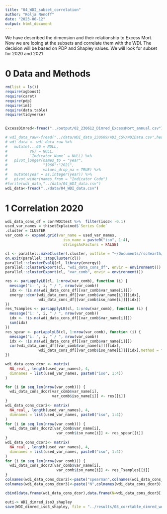 ```yaml
---
title: "04_WDI_subset_correlation"
author: "Kolja Nenoff"
date: "2023-06-12"
output: html_document
---
```


We have described the dimension and their relationship to Excess Mort.
Now we are looing at the subsets and correlate them with the WDI.
The decision will be based on PDP and Shapley values.
We will look for subset for 2020 and 2021

# 0 Data and Methods
```r
rm(list = ls())
require(xgboost)
require(caret)
require(pdp)
require(iml)
require(data.table)
require(tidyverse)
 
```

```r
ExcessDimred<-fread("../output/02_230612_Dimred_ExcessMort_annual.csv")
```


```r
# wdi_data_raw<-fread("../data/WDI_data_230609/WDI_CSV/WDIData.csv",header = T)
# wdi_data <- wdi_data_raw %>% 
#   mutate(...66 = NULL,
#          V67 = NULL,
#          `Indicator Name` = NULL) %>%
#   pivot_longer(names_to = "year",
#                "1960":"2021",
#                values_drop_na = TRUE) %>%
#   mutate(year = as.integer(year)) %>%
#   pivot_wider(names_from = "Indicator Code")
#fwrite(wdi_data,"../data/04_WDI_data.csv")
wdi_data<-fread("../data/04_WDI_data.csv")
```

# 1 Correlation 2020

```r
wdi_data_cons_df = corrWDItest %>%  filter(iso3< -0.1)
used_var_names = thisetExplained$`Series Code`
.cluster = CLUSTER
var_comb <- expand.grid(var_name = used_var_names,
                          iso_name = paste0("iso", 1:4),
                          stringsAsFactors = FALSE)

cl <- parallel::makeCluster(.cluster, outfile = "~/Documents/rsc4earth/projects/23_01_COCAP/02_global_excess_death/test/make_dcor_var_iso_cons.log")
on.exit(parallel::stopCluster(cl))
parallel::clusterEvalQ(cl, library(energy))
parallel::clusterExport(cl, "wdi_data_cons_df", envir = environment())
parallel::clusterExport(cl, "var_comb", envir = environment())

res <- parLapplyLB(cl, 1:nrow(var_comb), function (i) {
  message("i: ", i, " / ", nrow(var_comb))
  idx <- !is.na(wdi_data_cons_df[[var_comb$var_name[i]]])
  energy::dcor(wdi_data_cons_df[[var_comb$var_name[i]]][idx],
               wdi_data_cons_df[[var_comb$iso_name[i]]][idx])
})
res_Tsamples <- parLapplyLB(cl, 1:nrow(var_comb), function (i) {
  message("i: ", i, " / ", nrow(var_comb))
  idx <- !is.na(wdi_data_cons_df[[var_comb$var_name[i]]])
  sum(idx)
})
res_spear <- parLapplyLB(cl, 1:nrow(var_comb), function (i) {
  message("i: ", i, " / ", nrow(var_comb))
  idx <- !is.na(wdi_data_cons_df[[var_comb$var_name[i]]])
  cor(wdi_data_cons_df[[var_comb$var_name[i]]][idx],
               wdi_data_cons_df[[var_comb$iso_name[i]]][idx],method = "spearman")
})

wdi_data_cons_dcor <- matrix(
  NA_real_, length(used_var_names), 4,
  dimnames = list(used_var_names, paste0("iso", 1:4))
)

for (i in seq_len(nrow(var_comb))) {
  wdi_data_cons_dcor[var_comb$var_name[i],
                     var_comb$iso_name[i]] <- res[[i]]
}
wdi_data_cons_dcor2<- matrix(
  NA_real_, length(used_var_names), 4,
  dimnames = list(used_var_names, paste0("iso", 1:4))
)
for (i in seq_len(nrow(var_comb))) {
  wdi_data_cons_dcor2[var_comb$var_name[i],
                       var_comb$iso_name[i]] <- res_spear[[i]]
}
wdi_data_cons_dcor3<- matrix(
  NA_real_, length(used_var_names), 4,
  dimnames = list(used_var_names, paste0("iso", 1:4))
)
for (i in seq_len(nrow(var_comb))) {
  wdi_data_cons_dcor3[var_comb$var_name[i],
                       var_comb$iso_name[i]] <- res_Tsamples[[i]]
}
colnames(wdi_data_cons_dcor2)<-paste("spearman",colnames(wdi_data_cons_dcor2),sep="_")
colnames(wdi_data_cons_dcor3)<-paste("N",colnames(wdi_data_cons_dcor3),sep="_")

cbind(data.frame(wdi_data_cons_dcor),data.frame(N=wdi_data_cons_dcor3[,1]),wdi_data_cons_dcor2) %>% rownames_to_column(var = "indicators")-> outi

outi-> WDI_dimred_iso3_shapley
save(WDI_dimred_iso3_shapley, file = "../results/08_corrtable_dimred_wdi_annual_iso3Shapley")
```

